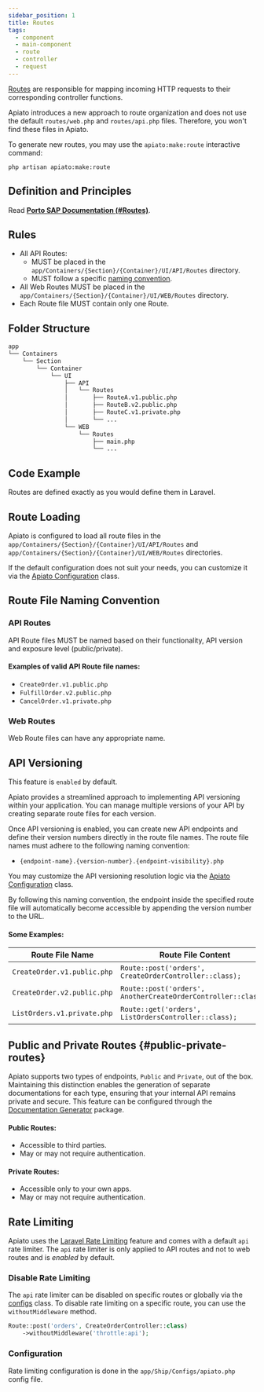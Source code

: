 ```yaml
---
sidebar_position: 1
title: Routes
tags:
  - component
  - main-component
  - route
  - controller
  - request
---
```


[Routes](https://laravel.com/docs/routing) are responsible for mapping incoming HTTP requests to their corresponding controller functions.

Apiato introduces a new approach to route organization
and does not use the default `routes/web.php` and `routes/api.php` files.
Therefore, you won't find these files in Apiato.

To generate new routes, you may use the `apiato:make:route` interactive command:

```
php artisan apiato:make:route
```

## Definition and Principles

Read [**Porto SAP Documentation (#Routes)**](https://github.com/Mahmoudz/Porto#definitions--principles).

## Rules

- All API Routes:
  - MUST be placed in the `app/Containers/{Section}/{Container}/UI/API/Routes` directory.
  - MUST follow a specific [naming convention](#api-routes).
- All Web Routes MUST be placed in the `app/Containers/{Section}/{Container}/UI/WEB/Routes` directory.
- Each Route file MUST contain only one Route.

## Folder Structure

```markdown
app
└── Containers
    └── Section
        └── Container
            └── UI
                ├── API
                │   └── Routes
                │       ├── RouteA.v1.public.php
                │       ├── RouteB.v2.public.php
                │       ├── RouteC.v1.private.php
                │       └── ...
                └── WEB
                    └── Routes
                        ├── main.php
                        └── ...
```

## Code Example

Routes are defined exactly as you would define them in Laravel.

## Route Loading
Apiato is configured
to load all route files in the `app/Containers/{Section}/{Container}/UI/API/Routes` and `app/Containers/{Section}/{Container}/UI/WEB/Routes` directories.

If the default configuration does not suit your needs,
you can customize it via the [Apiato Configuration](../../digging-deeper/advance-configuration.mdx#routing) class.

## Route File Naming Convention

### API Routes

API Route files MUST be named based on their functionality, API version and exposure level (public/private).

#### Examples of valid API Route file names:

- `CreateOrder.v1.public.php`
- `FulfillOrder.v2.public.php`
- `CancelOrder.v1.private.php`

### Web Routes

Web Route files can have any appropriate name.

## API Versioning

This feature is `enabled` by default.

Apiato provides a streamlined approach to implementing API versioning within your application.
You can manage multiple versions of your API by creating separate route files for each version.

Once API versioning is enabled,
you can create new API endpoints and define their version numbers directly in the route file names.
The route file names must adhere to the following naming convention:
* `{endpoint-name}.{version-number}.{endpoint-visibility}.php`

You may customize the API versioning resolution logic
via the [Apiato Configuration](../../digging-deeper/advance-configuration.mdx#routing) class.

By following this naming convention,
the endpoint inside the specified route file will automatically become accessible by appending the version number to the URL.

#### Some Examples:
| Route File Name             | Route File Content                                            | Generated Route                           |
|-----------------------------|---------------------------------------------------------------|-------------------------------------------|
| `CreateOrder.v1.public.php` | `Route::post('orders', CreateOrderController::class);`        | [POST] `http://api.apiato.test/v1/orders` |
| `CreateOrder.v2.public.php` | `Route::post('orders', AnotherCreateOrderController::class);` | [POST] `http://api.apiato.test/v2/orders` |
| `ListOrders.v1.private.php` | `Route::get('orders', ListOrdersController::class);`          | [GET] `http://api.apiato.test/v1/orders`  |

## Public and Private Routes {#public-private-routes}

Apiato supports two types of endpoints, `Public` and `Private`, out of the box.
Maintaining this distinction enables the generation of separate documentations for each type,
ensuring that your internal API remains private and secure.
This feature can be configured through the [Documentation Generator](../../pacakges/documentation.mdx) package.

#### Public Routes:
- Accessible to third parties.
- May or may not require authentication.

#### Private Routes:
- Accessible only to your own apps.
- May or may not require authentication.

## Rate Limiting
Apiato uses the [Laravel Rate Limiting](https://laravel.com/docs/rate-limiting) feature
and comes with a default `api` rate limiter.
The `api` rate limiter is only applied to API routes and not to web routes and is _enabled_ by default.

### Disable Rate Limiting
The `api` rate limiter can be disabled on specific routes or globally via the [configs](#configuration) class.
To disable rate limiting on a specific route, you can use the `withoutMiddleware` method.

```php
Route::post('orders', CreateOrderController::class)
    ->withoutMiddleware('throttle:api');
```

### Configuration
Rate limiting configuration is done in the `app/Ship/Configs/apiato.php` config file.
